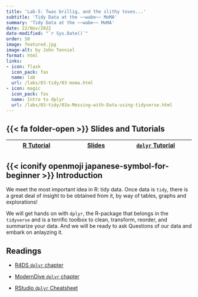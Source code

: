 ```yaml
---
title: 'Lab-5: Twas brillig, and the slithy toves...'
subtitle: 'Tidy Data at the ~~wabe~~ MoMA'
summary: 'Tidy Data at the ~~wabe~~ MoMA'
date: 22/Nov/2022
date-modified: "`r Sys.Date()`"
order: 50
image: featured.jpg
image-alt: by John Tenniel
format: html
links:
- icon: flask
  icon_pack: fas
  name: lab
  url: /labs/03-tidy/03-moma.html
- icon: magic
  icon_pack: fas
  name: Intro to dplyr
  url: /labs/03-tidy/03a-Messing-with-Data-using-tidyverse.html
---
```


## {{< fa folder-open >}} Slides and Tutorials

| <a href="../../../../labs/r-labs/tidy/moma.qmd"><i class="fa-brands                      fa-r-project"></i> R Tutorial</a> | <a href="../../../../slides/r-slides/tidy/tidy-data.qmd"> <iconify-icon icon="icon-park:ppt"></iconify-icon> Slides</a> | <a href="../../../../labs/r-labs/tidy/dplyr.qmd"><iconify-icon icon="carbon:data-blob"></iconify-icon> `dplyr` Tutorial</a> |     |
|----------------------------------------------------------------------------------------------------------------------------|-------------------------------------------------------------------------------------------------------------------------|-----------------------------------------------------------------------------------------------------------------------------|-----|

## {{< iconify openmoji japanese-symbol-for-beginner >}} Introduction

We meet the most important idea in R: tidy data. Once data is `tidy`,
there is a great deal of insight to be obtained from it, by way of
tables, graphs and explorations!

We will get hands on with `dplyr`, the R-package that belongs in the
`tidyverse` and is a terrific toolbox to clean, transform, reorder, and
summarize your data. And we will be ready to ask Questions of our data
and embark on anlayzing it.

## Readings

-   [R4DS `dplyr` chapter](http://r4ds.had.co.nz/transform.html)

-   [ModernDive `dplyr` chapter](http://moderndive.com/5-wrangling.html)

-   [RStudio `dplyr`
    Cheatsheet](https://github.com/rstudio/cheatsheets/blob/master/data-transformation.pdf)
